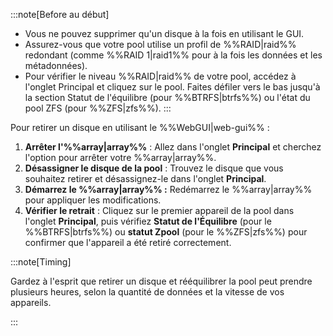 :::note[Before au début]
- Vous ne pouvez supprimer qu'un disque à la fois en utilisant le GUI.
- Assurez-vous que votre pool utilise un profil de %%RAID|raid%% redondant (comme %%RAID 1|raid1%% pour à la fois les données et les métadonnées).
- Pour vérifier le niveau %%RAID|raid%% de votre pool, accédez à l'onglet Principal et cliquez sur le pool. Faites défiler vers le bas jusqu'à la section Statut de l'équilibre (pour %%BTRFS|btrfs%%) ou l'état du pool ZFS (pour %%ZFS|zfs%%).
:::

Pour retirer un disque en utilisant le %%WebGUI|web-gui%% :

1. **Arrêter l'%%array|array%%** : Allez dans l'onglet **Principal** et cherchez l'option pour arrêter votre %%array|array%%.
2. **Désassigner le disque de la pool** : Trouvez le disque que vous souhaitez retirer et désassignez-le dans l'onglet **Principal**.
3. **Démarrez le %%array|array%% :** Redémarrez le %%array|array%% pour appliquer les modifications.
4. **Vérifier le retrait** : Cliquez sur le premier appareil de la pool dans l'onglet **Principal**, puis vérifiez **Statut de l'Équilibre** (pour le %%BTRFS|btrfs%%) ou **statut Zpool** (pour le %%ZFS|zfs%%) pour confirmer que l'appareil a été retiré correctement.

:::note\[Timing]

Gardez à l'esprit que retirer un disque et rééquilibrer la pool peut prendre plusieurs heures, selon la quantité de données et la vitesse de vos appareils.

:::
